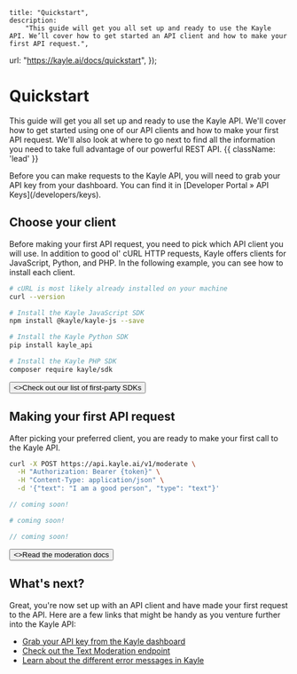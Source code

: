 
	title: "Quickstart",
	description:
		"This guide will get you all set up and ready to use the Kayle API. We’ll cover how to get started an API client and how to make your first API request.",
  url: "https://kayle.ai/docs/quickstart",
});

# Quickstart

This guide will get you all set up and ready to use the Kayle API. We'll cover how to get started using one of our API clients and how to make your first API request. We'll also look at where to go next to find all the information you need to take full advantage of our powerful REST API. {{ className: 'lead' }}

<Note>
  Before you can make requests to the Kayle API, you will need to grab your
  API key from your dashboard. You can find it in [Developer Portal &raquo; API Keys](/developers/keys).
</Note>

## Choose your client

Before making your first API request, you need to pick which API client you will use. In addition to good ol' cURL HTTP requests, Kayle offers clients for JavaScript, Python, and PHP. In the following example, you can see how to install each client.

<CodeGroup>

```bash {{ title: 'cURL' }}
# cURL is most likely already installed on your machine
curl --version
```

```bash {{ language: 'js' }}
# Install the Kayle JavaScript SDK
npm install @kayle/kayle-js --save
```

```bash {{ language: 'python' }}
# Install the Kayle Python SDK
pip install kayle_api
```

```bash {{ language: 'php' }}
# Install the Kayle PHP SDK
composer require kayle/sdk
```

</CodeGroup>

<div className="not-prose">
  <Button href="/sdks" variant="text" arrow="right">
    <>Check out our list of first-party SDKs</>
  </Button>
</div>

## Making your first API request

After picking your preferred client, you are ready to make your first call to the Kayle API.

<CodeGroup tag="POST" label="/v1/moderate">

```bash {{ title: 'cURL' }}
curl -X POST https://api.kayle.ai/v1/moderate \
  -H "Authorization: Bearer {token}" \
  -H "Content-Type: application/json" \
  -d '{"text": "I am a good person", "type": "text"}'
```

```js
// coming soon!
```

```python
# coming soon!
```

```php
// coming soon!
```

</CodeGroup>

<div className="not-prose">
  <Button href="/docs/moderate/text" variant="text" arrow="right">
    <>Read the moderation docs</>
  </Button>
</div>

## What's next?

Great, you're now set up with an API client and have made your first request to the API. Here are a few links that might be handy as you venture further into the Kayle API:

- [Grab your API key from the Kayle dashboard](/developers/keys)
- [Check out the Text Moderation endpoint](/docs/moderate/text)
- [Learn about the different error messages in Kayle](/docs/errors)
